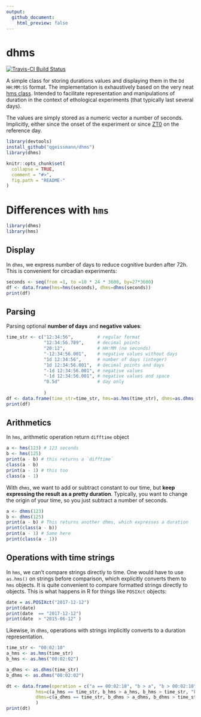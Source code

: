 ```yaml
---
output:
  github_document:
    html_preview: false
---
```


# dhms

[![Travis-CI Build Status](https://travis-ci.org/qgeissmann/dhms.svg?branch=master)](https://travis-ci.org/qgeissmann/dhms)<!--[![AppVeyor Build Status](https://ci.appveyor.com/api/projects/status/github/tidyverse/hms?branch=master&svg=true)](https://ci.appveyor.com/project/tidyverse/hms) [![Coverage Status](https://img.shields.io/codecov/c/github/tidyverse/hms/master.svg)](https://codecov.io/github/tidyverse/hms?branch=master) [![CRAN_Status_Badge](http://www.r-pkg.org/badges/version/hms)](https://cran.r-project.org/package=hms) -->

A simple class for storing durations values and displaying them in the `Dd HH:MM:SS` format. 
The implementation is exhaustively based on the very neat [hms class](https://github.com/tidyverse/hms).
Intended to facilitate representation and manipulations of duration in the context of ethological experiments (that typically last several days).

The values are simply stored as a numeric vector a number of seconds. 
Implicitly, either since the onset of the experiment or since [ZT0](https://en.wikipedia.org/wiki/Zeitgeber) on the reference day.

```r
library(devtools)
install_github("qgeissmann/dhms")
library(dhms)
```

```r
knitr::opts_chunk$set(
  collapse = TRUE,
  comment = "#>",
  fig.path = "README-"
)
```






# Differences with `hms`

```r
library(dhms)
library(hms)
```

Display
-----------

In `dhms`, we express number of days to reduce cognitive burden after 72h.
This is convenient for circadian experiments:

```r
seconds <- seq(from =1, to =10 * 24 * 3600, by=27*3600)
df <- data.frame(hms=hms(seconds), dhms=dhms(seconds))
print(df)
```

Parsing
-----------

Parsing optional **number of days** and **negative values**:

```r
time_str <- c("12:34:56",         # regular format
              "12:34:56.789",     # decimal points
              "20:12",            # HH:MM (no seconds)
              "-12:34:56.001",    # negative values without days
              "1d 12:34:56",      # number of days (integer)
              "1d 12:34:56.001",  # decimal points and days
              "-1d 12:34:56.001", # negative values
              "-1d 12:34:56.001", # negative values and space
              "0.5d"              # day only
              
              )
df <- data.frame(time_str=time_str, hms=as.hms(time_str), dhms=as.dhms(time_str))
print(df)
```



Arithmetics
-----------

In `hms`, arithmetic operation return `difftime` object

```r
a <- hms(123) # 123 seconds
b <- hms(125)
print(a - b) # this returns a `difftime`
class(a - b)
print(a - 1) # this too
class(a - 1)
```

With `dhms`, we want to add or subtract constant to our time, but **keep expressing the result as a pretty duration**. Typically, you want to change the origin of your time, so you just subtract a number of seconds.
```r
a <- dhms(123)
b <- dhms(125)
print(a - b) # This returns another dhms, which expresses a duration
print(class(a - b))
print(a - 1) # Same here
print(class(a - 1))
```

Operations with time strings
---------------------------------------

In `hms`, we can't compare strings directly to time. 
One would have to use `as.hms()` on strings before comparison, which explicitly converts them to `hms` objects.
It is quite convenient to compare formatted strings directly to objects.
This is what happens in R for things like `POSIXct` objects:

```r
date = as.POSIXct("2017-12-12") 
print(date)
print(date  == "2017-12-12")
print(date  > "2015-06-12" )
```
Likewise, in `dhms`, operations with strings implicitly converts to a duration representation.

```r
time_str <- "00:02:10"
a_hms <- as.hms(time_str)
b_hms <- as.hms("00:02:02") 

a_dhms <- as.dhms(time_str)
b_dhms <- as.dhms("00:02:02") 

dt <- data.frame(operation = c("a == 00:02:10", "b > a", "b > 00:02:10", "a + 00:02:10"),
           hms=c(a_hms == time_str, b_hms > a_hms, b_hms > time_str, "FAILS"),
           dhms=c(a_dhms == time_str, b_dhms > a_dhms, b_dhms > time_str, as.character(a_dhms + time_str))
           )
print(dt)
```

